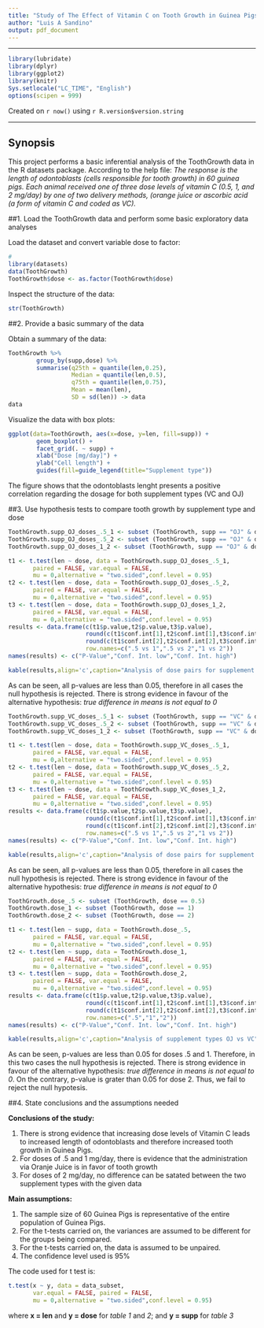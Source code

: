 ```yaml
---
title: "Study of The Effect of Vitamin C on Tooth Growth in Guinea Pigs"
author: "Luis A Sandino"
output: pdf_document
---
```


***
```r
library(lubridate)
library(dplyr)
library(ggplot2)
library(knitr)
Sys.setlocale("LC_TIME", "English")
options(scipen = 999)
```

Created on `r now()` using `r R.version$version.string`

***

## Synopsis

This project performs a basic inferential analysis of the ToothGrowth data in the R datasets package. According to the help file: *The response is the length of odontoblasts (cells responsible for tooth growth) in 60 guinea pigs. Each animal received one of three dose levels of vitamin C (0.5, 1, and 2 mg/day) by one of two delivery methods, (orange juice or ascorbic acid (a form of vitamin C and coded as VC).*

##1. Load the ToothGrowth data and perform some basic exploratory data analyses

Load the dataset and convert variable dose to factor:
```r
# 
library(datasets)
data(ToothGrowth)
ToothGrowth$dose <- as.factor(ToothGrowth$dose)
```

Inspect the structure of the data:
```r
str(ToothGrowth)
```

##2. Provide a basic summary of the data

Obtain a summary of the data:
```r
ToothGrowth %>% 
        group_by(supp,dose) %>%
        summarise(q25th = quantile(len,0.25),
                  Median = quantile(len,0.5),
                  q75th = quantile(len,0.75),
                  Mean = mean(len),
                  SD = sd(len)) -> data
data
```

Visualize the data with box plots:
```r
ggplot(data=ToothGrowth, aes(x=dose, y=len, fill=supp)) +
        geom_boxplot() +
        facet_grid(. ~ supp) +
        xlab("Dose [mg/day]") +
        ylab("Cell length") +
        guides(fill=guide_legend(title="Supplement type"))
```

The figure shows that the odontoblasts lenght presents a positive correlation regarding the dosage for both supplement types (VC and OJ)

##3. Use hypothesis tests to compare tooth growth by supplement type and dose

```r
ToothGrowth.supp_OJ_doses_.5_1 <- subset (ToothGrowth, supp == "OJ" & dose %in% c(0.5, 1.0)) 
ToothGrowth.supp_OJ_doses_.5_2 <- subset (ToothGrowth, supp == "OJ" & dose %in% c(0.5, 2.0)) 
ToothGrowth.supp_OJ_doses_1_2 <- subset (ToothGrowth, supp == "OJ" & dose %in% c(1.0, 2.0)) 
```
```r
t1 <- t.test(len ~ dose, data = ToothGrowth.supp_OJ_doses_.5_1,
       paired = FALSE, var.equal = FALSE,
       mu = 0,alternative = "two.sided",conf.level = 0.95)
t2 <- t.test(len ~ dose, data = ToothGrowth.supp_OJ_doses_.5_2,
       paired = FALSE, var.equal = FALSE,
       mu = 0,alternative = "two.sided",conf.level = 0.95)
t3 <- t.test(len ~ dose, data = ToothGrowth.supp_OJ_doses_1_2,
       paired = FALSE, var.equal = FALSE,
       mu = 0,alternative = "two.sided",conf.level = 0.95)
results <- data.frame(c(t1$p.value,t2$p.value,t3$p.value),
                      round(c(t1$conf.int[1],t2$conf.int[1],t3$conf.int[1]),2),
                      round(c(t1$conf.int[2],t2$conf.int[2],t3$conf.int[2]),2),
                      row.names=c(".5 vs 1",".5 vs 2","1 vs 2"))
names(results) <- c("P-Value","Conf. Int. low","Conf. Int. high")
```
```r
kable(results,align='c',caption="Analysis of dose pairs for supplement type OJ")
```

As can be seen, all p-values are less than 0.05, therefore in all cases the null hypothesis is rejected. There is strong evidence in favour of the alternative hypothesis: *true difference in means is not equal to 0*

```r
ToothGrowth.supp_VC_doses_.5_1 <- subset (ToothGrowth, supp == "VC" & dose %in% c(0.5, 1.0)) 
ToothGrowth.supp_VC_doses_.5_2 <- subset (ToothGrowth, supp == "VC" & dose %in% c(0.5, 2.0)) 
ToothGrowth.supp_VC_doses_1_2 <- subset (ToothGrowth, supp == "VC" & dose %in% c(1.0, 2.0)) 
```
```r
t1 <- t.test(len ~ dose, data = ToothGrowth.supp_VC_doses_.5_1,
       paired = FALSE, var.equal = FALSE,
       mu = 0,alternative = "two.sided",conf.level = 0.95)
t2 <- t.test(len ~ dose, data = ToothGrowth.supp_VC_doses_.5_2,
       paired = FALSE, var.equal = FALSE,
       mu = 0,alternative = "two.sided",conf.level = 0.95)
t3 <- t.test(len ~ dose, data = ToothGrowth.supp_VC_doses_1_2,
       paired = FALSE, var.equal = FALSE,
       mu = 0,alternative = "two.sided",conf.level = 0.95)
results <- data.frame(c(t1$p.value,t2$p.value,t3$p.value),
                      round(c(t1$conf.int[1],t2$conf.int[1],t3$conf.int[1]),2),
                      round(c(t1$conf.int[2],t2$conf.int[2],t3$conf.int[2]),2),
                      row.names=c(".5 vs 1",".5 vs 2","1 vs 2"))
names(results) <- c("P-Value","Conf. Int. low","Conf. Int. high")
```
```r
kable(results,align='c',caption="Analysis of dose pairs for supplement type VC")
```

As can be seen, all p-values are less than 0.05, therefore in all cases the null hypothesis is rejected. There is strong evidence in favour of the alternative hypothesis: *true difference in means is not equal to 0*

```r
ToothGrowth.dose_.5 <- subset (ToothGrowth, dose == 0.5) 
ToothGrowth.dose_1 <- subset (ToothGrowth, dose == 1) 
ToothGrowth.dose_2 <- subset (ToothGrowth, dose == 2) 
```
```r
t1 <- t.test(len ~ supp, data = ToothGrowth.dose_.5,
       paired = FALSE, var.equal = FALSE,
       mu = 0,alternative = "two.sided",conf.level = 0.95)
t2 <- t.test(len ~ supp, data = ToothGrowth.dose_1,
       paired = FALSE, var.equal = FALSE,
       mu = 0,alternative = "two.sided",conf.level = 0.95)
t3 <- t.test(len ~ supp, data = ToothGrowth.dose_2,
       paired = FALSE, var.equal = FALSE,
       mu = 0,alternative = "two.sided",conf.level = 0.95)
results <- data.frame(c(t1$p.value,t2$p.value,t3$p.value),
                      round(c(t1$conf.int[1],t2$conf.int[1],t3$conf.int[1]),2),
                      round(c(t1$conf.int[2],t2$conf.int[2],t3$conf.int[2]),2),
                      row.names=c(".5","1","2"))
names(results) <- c("P-Value","Conf. Int. low","Conf. Int. high")
```
```r
kable(results,align='c',caption="Analysis of supplement types OJ vs VC")
```

As can be seen, p-values are less than 0.05 for doses .5 and 1. Therefore, in this two cases the null hypothesis is rejected. There is strong evidence in favour of the alternative hypothesis: *true difference in means is not equal to 0*. On the contrary, p-value is grater than 0.05 for dose 2. Thus, we fail to reject the null hypotesis.

##4. State conclusions and the assumptions needed

**Conclusions of the study:**

1. There is strong evidence that increasing dose levels of Vitamin C leads to increased length of odontoblasts and therefore increased tooth growth in Guinea Pigs.
2. For doses of .5 and 1 mg/day, there is evidence that the administration via Oranje Juice is in favor of tooth growth
3. For doses of 2 mg/day, no difference can be satated between the two supplement types with the given data

**Main assumptions:**

1. The sample size of 60 Guinea Pigs is representative of the entire population of Guinea Pigs.
2. For the t-tests carried on, the variances are assumed to be different for the groups being compared.
3. For the t-tests carried on, the data is assumed to be unpaired.
4. The confidence level used is 95%

The code used for t test is: 
```r
t.test(x ~ y, data = data_subset,
       var.equal = FALSE, paired = FALSE,
       mu = 0,alternative = "two.sided",conf.level = 0.95)
```
where **x = len** and **y = dose** for *table 1* and *2*; and **y = supp** for *table 3*
